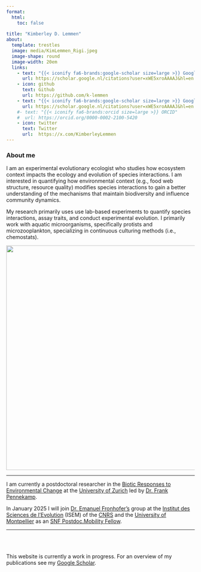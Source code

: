 ```yaml
---
format:
  html:
    toc: false
    
title: "Kimberley D. Lemmen"
about:
  template: trestles
  image: media/KimLemmen_Rigi.jpeg
  image-shape: round
  image-width: 20em
  links: 
    - text: "{{< iconify fa6-brands:google-scholar size=large >}} Google Scholar"
      url: https://scholar.google.nl/citations?user=xWE5xroAAAAJ&hl=en
    - icon: github
      text: Github
      url: https://github.com/k-lemmen
    - text: "{{< iconify fa6-brands:google-scholar size=large >}} Google Scholar"
      url: https://scholar.google.nl/citations?user=xWE5xroAAAAJ&hl=en
    #- text: "{{< iconify fa6-brands:orcid size=large >}} ORCID"
    #  url: https://orcid.org/0000-0002-2100-5420
    - icon: twitter
      text: Twitter
      url:  https://x.com/KimberleyLemmen
---
```


### **About me**

I am an experimental evolutionary ecologist who studies how ecosystem context impacts the ecology and evolution of species interactions. I am interested in quantifying how environmental context (e.g., food web structure, resource quality) modifies species interactions to gain a better understanding of the mechanisms that maintain biodiversity and influence community dynamics.

My research primarily uses use lab-based experiments to quantify species interactions, assay traits, and conduct experimental evolution. I primarily work with aquatic microorganisms, specifically protists and microzooplankton, specializing in continuous culturing methods (i.e., chemostats).

<center><img src="media/ministats.jpg" width="600"/></center>

------------------------------------------------------------------------

I am currently a postdoctoral researcher in the [Biotic Responses to Environmental Change](https://www.ieu.uzh.ch/en/research/ecology/biotic_responses.html){target="_blank"} at the [University of Zurich](https://www.ieu.uzh.ch/en.html){target="_blank"} led by [Dr. Frank Pennekamp](https://www.ieu.uzh.ch/en/staff/member/pennekamp_frank.html){target="_blank"}.

In January 2025 I will join [Dr. Emanuel Fronhofer’s](https://www.emanuelfronhofer.net/){target="_blank"} group at the [Institut des Sciences de l'Evolution](https://isem-evolution.fr/en/){target="_blank"} (ISEM) of the [CNRS](https://www.cnrs.fr/en){target="_blank"} and the [University of Montpellier](https://www.umontpellier.fr/en/){target="_blank"} as an [SNF Postdoc.Mobility Fellow](https://www.snf.ch/en/XIZpfY3iVS5KRRoD/funding/careers/postdoc-mobility){target="_blank"}.

------------------------------------------------------------------------

<br> <br>

This website is currently a work in progress. For an overview of my publications see my [Google Scholar](https://scholar.google.nl/citations?user=xWE5xroAAAAJ&hl=en){target="_blank"}.
